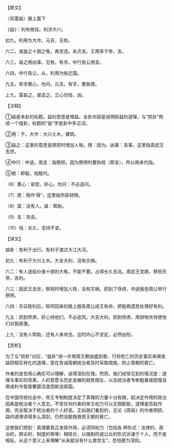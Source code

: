 

【原文】

（风雷益）巽上震下

《益》：利有攸往。利涉大川。

初九，利用为大作，元吉，无咎。

六二，或益之十朋之龟，弗克违。永贞吉。王用享于帝，吉。

六三，益之用凶事，无咎。有孚。中行告公用圭。

六四，中行告公，从，利用为依迁国。

九五，有孚惠心，勿问，元吉。有孚，惠我德。

上九，莫益之，或击之，立心勿恒，凶。

【注释】

①益是本卦的标题。益的意思是增益。全卦内容是说明损益的道理，与“损卦”构成一个组卦。标题的“益”字是卦中多见词。

②用：于。大作：大兴土木，建筑。

③益之：这里的意思是祭把时增加人牲。用：因为。凶事：丧事，这里指周武王去世。

④中行：中途。用圭：指祭把，因为祭把时要执畦（即圭），所以用来代指。

⑤依：即殷，指殷代。

（6）惠心：安抚，好心。勿问：不必追问。

（7）德：用作‘得”，这里指所获财物。

（8）莫：没有人。益：帮助。

（9）击：攻击。

（10）恒：长久，坚持不变。

【译文】

益卦：有利于出行。有利于渡过大江大河。

初九：有利于大兴土木。大吉大利，没有灾祸。

六二：有人送给价值十朋的大龟，不能不要。占得长久吉兆。周武王克商，祭祝天帝，吉利。

六三：因武王去世，祭祝时增加人牲，没有灾祸。抓到了俘虏，中途报告周公举行祭把。

六四：东征胜利后，班师回来的路上报告周公成王有命，把殷商遗民处理好有利。

九五：抓到俘虏，好心待他们，不必追究。大吉大利。抓到俘虏，用财物优待使他们对我感激。

上九：没有人帮助，还有人来攻击。这时内心不坚定，必然凶险。

【赏析】

为了与“损卦”对应，“益卦”进一步用周王朝由盛到衰、行将危亡的历史事实来阐发益损相互转化的道理，意在告诫周朝统治者及时采取措施，防止周朝的衰亡。

作者的良苦用心确实可以理解，说得深刻在理。然而，我们经常见到的情况是：道理与事实的背离，人的意愿与历史发展的趋势相左，以及统治者专断粗暴或刚愎自用或利令智昏奢靡淫逸而断送家国。

在中国传统社会中，帝王专制制度决定了真理的力量十分有限，起决定作用的政治因素是统治者个人意志。不受任何约束的帝王权力可以无限膨胀，道理是否起作用，完全取决于统治者的个人好恶。正如我们看到的，无论《周易》的作者把损、益的道理讲得多么深刻，仍然没能挽救周王朝的衰亡。

这使我们想到：真理要真正发挥作用，必须同权力（包括各 种形式：法律的，政治的，舆论的，制度的等等）相结合，以强制的或公众的形式诉诸于个人，而不是相反。从这个意义上来理解“从来就没有什么救世主”，恐怕更为深刻。

